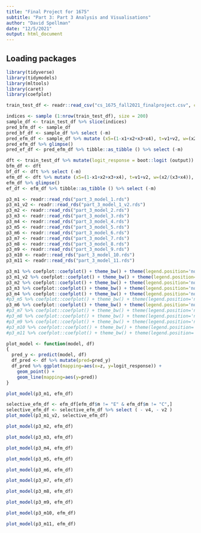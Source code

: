 ```yaml
---
title: "Final Project for 1675"
subtitle: "Part 3: Part 3 Analysis and Visualisations"
author: "David Spellman"
date: "12/5/2021"
output: html_document
---
```


## Loading packages

```r
library(tidyverse)
library(tidymodels)
library(mltools)
library(caret)
library(coefplot)
```

```r
train_test_df <- readr::read_csv("cs_1675_fall2021_finalproject.csv", col_names = TRUE)
```

```r
indices <- sample (1:nrow(train_test_df), size = 200)
sample_df <- train_test_df %>% slice(indices)
pred_bfm_df <- sample_df
pred_bf_df <- sample_df %>% select (-m)
pred_efm_df <- sample_df %>% mutate (x5=(1-x1+x2+x3+x4), t=v1+v2, w=(x2/(x3+x4)), z=(x1+x2)/(x4+x5))
pred_efm_df %>% glimpse()
pred_ef_df <- pred_efm_df %>% tibble::as_tibble () %>% select (-m)
```

```r
dft <- train_test_df %>% mutate(logit_response = boot::logit (output)) %>% select (-output)
bfm_df <- dft
bf_df <- dft %>% select (-m)
efm_df <- dft %>% mutate (x5=(1-x1+x2+x3+x4), t=v1+v2, w=(x2/(x3+x4)), z=(x1+x2)/(x4+x5))
efm_df %>% glimpse()
ef_df <- efm_df %>% tibble::as_tibble () %>% select (-m)
```

```r

p3_m1 <- readr::read_rds("part_3_model_1.rds")
p3_m1_v2 <- readr::read_rds("part_3_model_1_v2.rds")
p3_m2 <- readr::read_rds("part_3_model_2.rds")
p3_m3 <- readr::read_rds("part_3_model_3.rds")
p3_m4 <- readr::read_rds("part_3_model_4.rds")
p3_m5 <- readr::read_rds("part_3_model_5.rds")
p3_m6 <- readr::read_rds("part_3_model_6.rds")
p3_m7 <- readr::read_rds("part_3_model_7.rds")
p3_m8 <- readr::read_rds("part_3_model_8.rds")
p3_m9 <- readr::read_rds("part_3_model_9.rds")
p3_m10 <- readr::read_rds("part_3_model_10.rds")
p3_m11 <- readr::read_rds("part_3_model_11.rds")

```

```r

p3_m1 %>% coefplot::coefplot() + theme_bw() + theme(legend.position='none')
p3_m1_v2 %>% coefplot::coefplot() + theme_bw() + theme(legend.position='none')
p3_m2 %>% coefplot::coefplot() + theme_bw() + theme(legend.position='none')
p3_m3 %>% coefplot::coefplot() + theme_bw() + theme(legend.position='none')
p3_m4 %>% coefplot::coefplot() + theme_bw() + theme(legend.position='none')
#p3_m5 %>% coefplot::coefplot() + theme_bw() + theme(legend.position='none')
p3_m6 %>% coefplot::coefplot() + theme_bw() + theme(legend.position='none')
#p3_m7 %>% coefplot::coefplot() + theme_bw() + theme(legend.position='none')
#p3_m8 %>% coefplot::coefplot() + theme_bw() + theme(legend.position='none')
#p3_m9 %>% coefplot::coefplot() + theme_bw() + theme(legend.position='none')
#p3_m10 %>% coefplot::coefplot() + theme_bw() + theme(legend.position='none')
#p3_m11 %>% coefplot::coefplot() + theme_bw() + theme(legend.position='none')

```

```r
plot_model <- function(model, df)
{
  pred_y <- predict(model, df)
  df_pred <- df %>% mutate(pred=pred_y)
  df_pred %>% ggplot(mapping=aes(x=z, y=logit_response)) +
    geom_point() +
    geom_line(mapping=aes(y=pred))
}
```

```r
plot_model(p3_m1, efm_df)
```

```r
selective_efm_df <- efm_df[efm_df$m != "E" & efm_df$m != "C",]
selective_efm_df <- selective_efm_df %>% select ( - v4, - v2 )
plot_model(p3_m1_v2, selective_efm_df)
```

```r
plot_model(p3_m2, efm_df)
```

```r
plot_model(p3_m3, efm_df)
```

```r
plot_model(p3_m4, efm_df)
```

```r
plot_model(p3_m5, efm_df)
```

```r
plot_model(p3_m6, efm_df)
```

```r
plot_model(p3_m7, efm_df)
```

```r
plot_model(p3_m8, efm_df)
```

```r
plot_model(p3_m9, efm_df)
```

```r
plot_model(p3_m10, efm_df)
```

```r
plot_model(p3_m11, efm_df)
```


